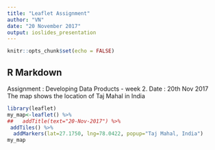 ```yaml
---
title: "Leaflet Assignment"
author: "VN"
date: "20 November 2017"
output: ioslides_presentation
---
```


```r
knitr::opts_chunk$set(echo = FALSE)
```

## R Markdown
Assignment : Developing Data Products - week 2. Date : 20th Nov 2017   
The map shows the location of Taj Mahal in India   


```r
library(leaflet)
my_map<-leaflet() %>%
##   addTitle(text="20-Nov-2017") %>%
 addTiles() %>%
  addMarkers(lat=27.1750, lng=78.0422, popup="Taj Mahal, India")
my_map
```
